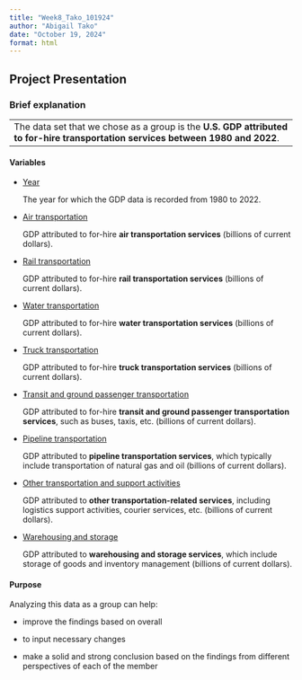 ```yaml
---
title: "Week8_Tako_101924"
author: "Abigail Tako"
date: "October 19, 2024"
format: html
---
```


## Project Presentation

### Brief explanation

|                                                                                                                                 |
|------------------------------------------------------------------------|
| The data set that we chose as a group is the **U.S. GDP attributed to for-hire transportation services between 1980 and 2022**. |

#### Variables

-   [Year]{.underline}

    The year for which the GDP data is recorded from 1980 to 2022.

-   [Air transportation]{.underline}

    GDP attributed to for-hire **air transportation services** (billions of current dollars).

-   [Rail transportation]{.underline}

    GDP attributed to for-hire **rail transportation services** (billions of current dollars).

-   [Water transportation]{.underline}

    GDP attributed to for-hire **water transportation services** (billions of current dollars).

-   [Truck transportation]{.underline}

    GDP attributed to for-hire **truck transportation services** (billions of current dollars).

-   [Transit and ground passenger transportation]{.underline}

    GDP attributed to for-hire **transit and ground passenger transportation services**, such as buses, taxis, etc. (billions of current dollars).

-   [Pipeline transportation]{.underline}

    GDP attributed to **pipeline transportation services**, which typically include transportation of natural gas and oil (billions of current dollars).

-   [Other transportation and support activities]{.underline}

    GDP attributed to **other transportation-related services**, including logistics support activities, courier services, etc. (billions of current dollars).

-   [Warehousing and storage]{.underline}

    GDP attributed to **warehousing and storage services**, which include storage of goods and inventory management (billions of current dollars).\

#### Purpose

Analyzing this data as a group can help:

-   improve the findings based on overall

-   to input necessary changes

-   make a solid and strong conclusion based on the findings from different perspectives of each of the member
